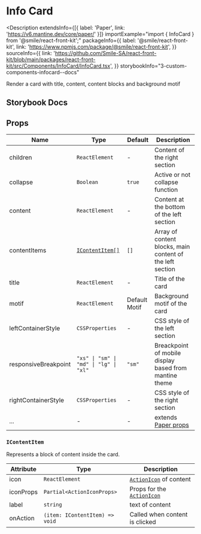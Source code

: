 # Info Card

<Description
  extendsInfo={[{ label: 'Paper', link: 'https://v6.mantine.dev/core/paper/' }]}
  importExample="import { InfoCard } from '@smile/react-front-kit';"
  packageInfo={{
    label: '@smile/react-front-kit',
    link: 'https://www.npmjs.com/package/@smile/react-front-kit',
  }}
  sourceInfo={{
    link: 'https://github.com/Smile-SA/react-front-kit/blob/main/packages/react-front-kit/src/Components/InfoCard/InfoCard.tsx',
  }}
  storybookInfo="3-custom-components-infocard--docs"
>
  Render a card with title, content, content blocks and background motif
</Description>

## Storybook Docs

<StorybookEmbed storyId="3-custom-components-infocard--docs" height="1710" />

## Props

| Name                 | Type                                    | Default       | Description                                                       |
| -------------------- | --------------------------------------- | ------------- | ----------------------------------------------------------------- |
| children             | `ReactElement`                          | -             | Content of the right section                                      |
| collapse             | `Boolean`                               | `true`        | Active or not collapse function                                   |
| content              | `ReactElement`                          | -             | Content at the bottom of the left section                         |
| contentItems         | [`IContentItem[]`](#icontentitem)       | `[]`          | Array of content blocks, main content of the left section         |
| title                | `ReactElement`                          | -             | Title of the card                                                 |
| motif                | `ReactElement`                          | Default Motif | Background motif of the card                                      |
| leftContainerStyle   | `CSSProperties`                         | -             | CSS style of the left section                                     |
| responsiveBreakpoint | `"xs" \| "sm" \| "md" \| "lg" \| "xl" ` | `"sm"`        | Breackpoint of mobile display based from mantine theme            |
| rightContainerStyle  | `CSSProperties`                         | -             | CSS style of the right section                                    |
| ...                  | -                                       | -             | extends [Paper props](https://v6.mantine.dev/core/paper/?t=props) |

### `IContentItem`

Represents a block of content inside the card.

| Attribute | Type                           | Description                                                                    |
| --------- | ------------------------------ | ------------------------------------------------------------------------------ |
| icon      | `ReactElement`                 | [`ActionIcon`](https://v6.mantine.dev/core/action-icon/) of content            |
| iconProps | `Partial<ActionIconProps>`     | Props for the [`ActionIcon`](https://v6.mantine.dev/core/action-icon/?t=props) |
| label     | `string`                       | text of content                                                                |
| onAction  | `(item: IContentItem) => void` | Called when content is clicked                                                 |
